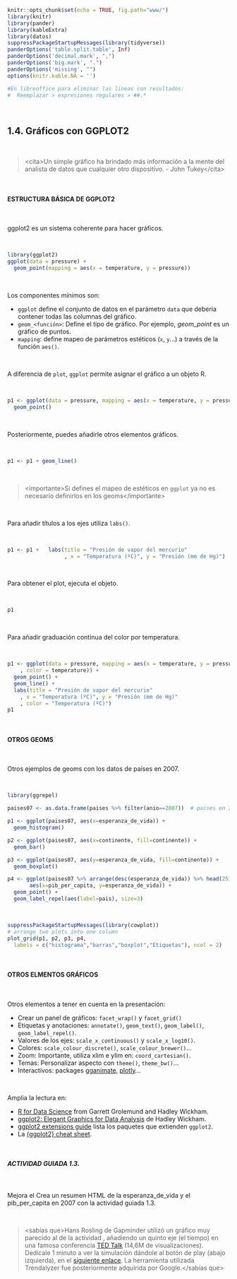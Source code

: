 ```r
knitr::opts_chunk$set(echo = TRUE, fig.path="www/")
library(knitr)
library(pander)
library(kableExtra)
library(datos)
suppressPackageStartupMessages(library(tidyverse))
panderOptions('table.split.table', Inf)
panderOptions('decimal.mark', ",")
panderOptions('big.mark', ".")
panderOptions('missing', "")
options(knitr.kable.NA = '')

#En libreoffice para eliminar las lineas con resultados: 
#  Reemplazar > expresiones regulares > ##.*
```

<br>

## 1.4. Gráficos con GGPLOT2

<br>

> \<cita\>Un simple gráfico ha brindado más información a la mente del analista de datos que cualquier otro dispositivo. - John Tukey\</cita\>

<br>

#### ESTRUCTURA BÁSICA DE GGPLOT2

<br>

ggplot2 es un sistema coherente para hacer gráficos.

<br>

```r
library(ggplot2)
ggplot(data = pressure) +  
  geom_point(mapping = aes(x = temperature, y = pressure))
```

<br>

Los componentes mínimos son:

- `ggplot` define el conjunto de datos en el parámetro `data` que debería contener todas las columnas del gráfico.
- `geom_<función>`: Define el tipo de gráfico. Por ejemplo, *geom_point* es un gráfico de puntos.
- `mapping`: define mapeo de parámetros estéticos (`x`, `y`...) a través de la función `aes()`.

<br>

A diferencia de `plot`, `ggplot` permite asignar el gráfico a un objeto R.

<br>

```r
p1 <- ggplot(data = pressure, mapping = aes(x = temperature, y = pressure)) +
  geom_point()
```

<br>

Posteriormente, puedes añadirle otros elementos gráficos.

<br>

```r
p1 <- p1 + geom_line()
```

<br>

> \<importante\>Si defines el mapeo de estéticos en `ggplot` ya no es necesario definirlos en los geoms\</importante\>

<br>

Para añadir títulos a los ejes utiliza `labs()`.

<br>

```r
p1 <- p1 +   labs(title = "Presión de vapor del mercurio"
                  , x = "Temperatura (ºC)", y = "Presión (mm de Hg)")
```

<br>

Para obtener el plot, ejecuta el objeto.

<br>

```r
p1
```

<br>

Para añadir graduación continua del color por temperatura. 

<br>

```r
p1 <- ggplot(data = pressure, mapping = aes(x = temperature, y = pressure
    , color = temperature)) +
  geom_point() +
  geom_line() +
  labs(title = "Presión de vapor del mercurio"
    , x = "Temperatura (ºC)", y = "Presión (mm de Hg)"
    , color = "Temperatura (ºC)")
p1
```

<br>

#### OTROS GEOMS

<br>

Otros ejemplos de geoms con los datos de países en 2007.

<br>

```r
library(ggrepel)

paises07 <- as.data.frame(paises %>% filter(anio==2007))  # paises en 2007

p1 <- ggplot(paises07, aes(x=esperanza_de_vida)) +
  geom_histogram()

p2 <- ggplot(paises07, aes(x=continente, fill=continente)) +
  geom_bar()

p3 <- ggplot(paises07, aes(y=esperanza_de_vida, fill=continente)) +
  geom_boxplot()

p4 <- ggplot(paises07 %>% arrange(desc(esperanza_de_vida)) %>% head(25),
       aes(x=pib_per_capita, y=esperanza_de_vida)) +
  geom_point() +
  geom_label_repel(aes(label=pais), size=3)
```

<br>

```r
suppressPackageStartupMessages(library(cowplot))
# arrange two plots into one column
plot_grid(p1, p2, p3, p4,
  labels = c("histograma","barras","boxplot","Etiquetas"), ncol = 2)
```

<br>

#### OTROS ELMENTOS GRÁFICOS

<br>

Otros elementos a tener en cuenta en la presentación: 

- Crear un panel de gráficos: `facet_wrap()`  y `facet_grid()` 
-	Etiquetas y anotaciones: `annotate()`, `geom_text()`, `geom_label()`, `geom_label_repel()`.
-	Valores de los ejes: `scale_x_continuous()` y `scale_x_log10()`.
- Colores: `scale_colour_discrete()`, `scale_colour_brewer()`...
-	Zoom: Importante, utiliza xlim e ylim en: `coord_cartesian()`.
-	Temas: Personalizar aspecto con `theme()`, `theme_bw()`...
- Interactivos: packages [gganimate](https://gganimate.com/),  [plotly](https://plotly.com/r/)...

<br>

Amplia la lectura en:

- [R for Data Science](https://r4ds.had.co.nz/) from Garrett Grolemund and Hadley Wickham.
- [ggplot2: Elegant Graphics for Data Analysis](https://ggplot2-book.org/) de Hadley Wickham.
- [ggplot2 extensions guide](https://exts.ggplot2.tidyverse.org/gallery/) lista los paquetes que extienden `ggplot2`.
- La [{ggplot2} cheat sheet](https://www.statsandr.com/blog/files/ggplot2-cheatsheet.pdf).

<br>

##### ACTIVIDAD GUIADA 1.3.

<br>

Mejora el Crea un resumen HTML de la esperanza_de_vida y el pib_per_capita en 2007 con la actividad guiada 1.3.

<br>

> \<sabías que\>Hans Rosling de Gapminder utilizó un gráfico muy parecido al de la actividad , añadiendo un quinto eje (el tiempo) en una famosa conferencia [TED Talk](https://www.ted.com/talks/hans_rosling_the_best_stats_you_ve_ever_seen) (14,6M de visualizaciones). Dedícale 1 minuto a ver la simulación dándole al botón de play (abajo izquierda), en el [siguiente enlace](https://www.gapminder.org/tools/#$chart-type=bubbles). La herramienta utilizada Trendalyzer fue posteriormente adquirida por Google.\</sabías que\>
